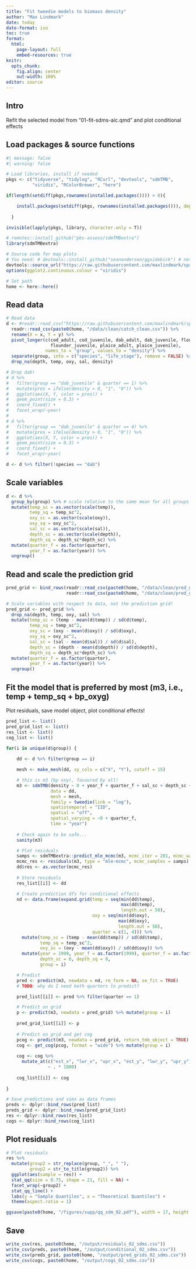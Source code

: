 ```yaml
---
title: "Fit tweedie models to biomass density"
author: "Max Lindmark"
date: today
date-format: iso
toc: true
format: 
  html:
    page-layout: full
    embed-resources: true
knitr: 
  opts_chunk:
    fig.align: center
    out-width: 100%
editor: source
---
```


## Intro

Refit the selected model from "01-fit-sdms-aic.qmd" and plot conditional effects

## Load packages & source functions

```r
#| message: false
#| warning: false

# Load libraries, install if needed
pkgs <- c("tidyverse", "tidylog", "RCurl", "devtools", "sdmTMB",
          "viridis", "RColorBrewer", "here") 

if(length(setdiff(pkgs,rownames(installed.packages()))) > 0){

    install.packages(setdiff(pkgs, rownames(installed.packages())), dependencies = T)
  
  }

invisible(lapply(pkgs, library, character.only = T))

# remotes::install_github("pbs-assess/sdmTMBextra")
library(sdmTMBextra)

# Source code for map plots
# You need: # devtools::install_github("seananderson/ggsidekick") # not on CRAN; library(ggsidekick)
devtools::source_url("https://raw.githubusercontent.com/maxlindmark/spatial-metabolic-index/main/R/functions/map-plot.R")
options(ggplot2.continuous.colour = "viridis")

# Set path
home <- here::here()
```

## Read data

```r
# Read data
d <- #readr::read_csv("https://raw.githubusercontent.com/maxlindmark/spatial-metabolic-index/main/data/clean/catch_clean.csv") %>%
  readr::read_csv(paste0(home, "/data/clean/catch_clean.csv")) %>%
  rename(X = x, Y = y) %>% 
  pivot_longer(c(cod_adult, cod_juvenile, dab_adult, dab_juvenile, flounder_adult,
                 flounder_juvenile, plaice_adult, plaice_juvenile),
               names_to = "group", values_to = "density") %>% 
  separate(group, into = c("species", "life_stage"), remove = FALSE) %>% 
  drop_na(depth, temp, oxy, sal, density)

# Drop dab!
# d %>%
#   filter(group == "dab_juvenile" & quarter == 1) %>%
#   mutate(pres = ifelse(density > 0, "1", "0")) %>%
#   ggplot(aes(X, Y, color = pres)) +
#   geom_point(size = 0.3) +
#   coord_fixed() +
#   facet_wrap(~year)
# 
# d %>%
#   filter(group == "dab_juvenile" & quarter == 4) %>%
#   mutate(pres = ifelse(density > 0, "1", "0")) %>%
#   ggplot(aes(X, Y, color = pres)) +
#   geom_point(size = 0.3) +
#   coord_fixed() +
#   facet_wrap(~year)

d <- d %>% filter(!species == "dab")
```

## Scale variables

```r
d <- d %>% 
  group_by(group) %>% # scale relative to the same mean for all groups
  mutate(temp_sc = as.vector(scale(temp)),
         temp_sq = temp_sc^2,
         oxy_sc = as.vector(scale(oxy)),
         oxy_sq = oxy_sc^2,
         sal_sc = as.vector(scale(sal)),
         depth_sc = as.vector(scale(depth)),
         depth_sq = depth_sc*depth_sc) %>%
  mutate(quarter_f = as.factor(quarter),
         year_f = as.factor(year)) %>% 
  ungroup()
```

## Read and scale the prediction grid

```r
pred_grid <- bind_rows(readr::read_csv(paste0(home, "/data/clean/pred_grid_(1_2).csv")),
                       readr::read_csv(paste0(home, "/data/clean/pred_grid_(2_2).csv")))

# Scale variables with respect to data, not the prediction grid!
pred_grid <- pred_grid %>% 
  drop_na(depth, temp, oxy, sal) %>% 
  mutate(temp_sc = (temp - mean(d$temp)) / sd(d$temp),
         temp_sq = temp_sc^2,
         oxy_sc = (oxy - mean(d$oxy)) / sd(d$oxy),
         oxy_sq = oxy_sc^2,
         sal_sc = (sal - mean(d$sal)) / sd(d$sal),
         depth_sc = (depth - mean(d$depth)) / sd(d$depth),
         depth_sq = depth_sc*depth_sc) %>% 
  mutate(quarter_f = as.factor(quarter),
         year_f = as.factor(year)) %>% 
  ungroup()
```

## Fit the model that is preferred by most (m3, i.e., temp + temp_sq + bp_oxyg) 
Plot residuals, save model object, plot conditional effects!

```r
pred_list <- list()
pred_grid_list <- list()
res_list <- list()
cog_list <- list()

for(i in unique(d$group)) { 
    
    dd <- d %>% filter(group == i)

    mesh <- make_mesh(dd, xy_cols = c("X", "Y"), cutoff = 15)

    # this is m3 (bp oxy), favoured by all!
    m3 <- sdmTMB(density ~ 0 + year_f + quarter_f + sal_sc + depth_sc + depth_sq + temp_sc + temp_sq + breakpt(oxy_sc),
                 data = dd,
                 mesh = mesh,
                 family = tweedie(link = "log"),
                 spatiotemporal = "IID",
                 spatial = "off",
                 spatial_varying = ~0 + quarter_f,
                 time = "year")
        
    # Check again to be safe...
    sanity(m3)

    # Plot residuals
    samps <- sdmTMBextra::predict_mle_mcmc(m3, mcmc_iter = 201, mcmc_warmup = 200)
    mcmc_res <- residuals(m3, type = "mle-mcmc", mcmc_samples = samps)
    dd$res <- as.vector(mcmc_res)
    
    # Store residuals
    res_list[[i]] <- dd

    # Create prediction dfs for conditional effects
    nd <- data.frame(expand.grid(temp = seq(min(dd$temp),
                                            max(dd$temp),
                                            length.out = 50),
                                 oxy = seq(min(dd$oxy),
                                           max(dd$oxy),
                                           length.out = 50),
                                 quarter = c(1, 4))) %>%
      mutate(temp_sc = (temp - mean(dd$temp)) / sd(dd$temp),
             temp_sq = temp_sc^2,
             oxy_sc = (oxy - mean(dd$oxy)) / sd(dd$oxy)) %>%
      mutate(year = 1999, year_f = as.factor(1999), quarter_f = as.factor(quarter), sal_sc = 0, # and the rest...
             depth_sc = 0, depth_sq = 0,
             group = i)

    # Predict
    pred <- predict(m3, newdata = nd, re_form = NA, se_fit = TRUE)
    # TODO: why do I need both quarters to predict?

    pred_list[[i]] <- pred %>% filter(quarter == 1)

    # Predict on grid 
    p <- predict(m3, newdata = pred_grid) %>% mutate(group = i)
    
    pred_grid_list[[i]] <- p 
    
    # Predict on grid and get cog
    pcog <- predict(m3, newdata = pred_grid, return_tmb_object = TRUE)
    cog <- get_cog(pcog, format = "wide") %>% mutate(group = i)
            
    cog <- cog %>%
      mutate_at(c("est_x", "lwr_x", "upr_x", "est_y", "lwr_y", "upr_y"),
                ~ . * 1000)
    
    cog_list[[i]] <- cog
    
}

# Save predictions and sims as data frames
preds <- dplyr::bind_rows(pred_list)
preds_grid <- dplyr::bind_rows(pred_grid_list)
res <- dplyr::bind_rows(res_list)
cogs <- dplyr::bind_rows(cog_list)
```

## Plot residuals

```r
# Plot residuals
res %>% 
  mutate(group2 = str_replace(group, "_", " "),
         group2 = str_to_title(group2)) %>%
  ggplot(aes(sample = res)) +
  stat_qq(size = 0.75, shape = 21, fill = NA) +
  facet_wrap(~group2) +
  stat_qq_line() +
  labs(y = "Sample Quantiles", x = "Theoretical Quantiles") +
  theme(aspect.ratio = 1)

ggsave(paste0(home, "/figures/supp/qq_sdm_02.pdf"), width = 17, height = 17, units = "cm")
```

## Save

```r
write_csv(res, paste0(home, "/output/residuals_02_sdms.csv"))
write_csv(preds, paste0(home, "/output/conditional_02_sdms.csv"))
write_csv(preds_grid, paste0(home, "/output/pred_grids_02_sdms.csv"))
write_csv(cogs, paste0(home, "/output/cogs_02_sdms.csv"))
```
